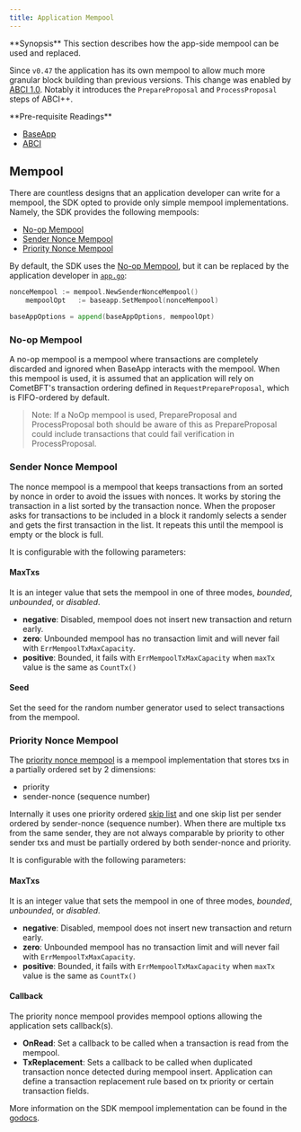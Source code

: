 ```yaml
---
title: Application Mempool
---
```


<Note>
**Synopsis**
This section describes how the app-side mempool can be used and replaced.
</Note>

Since `v0.47` the application has its own mempool to allow much more granular
block building than previous versions. This change was enabled by
[ABCI 1.0](https://github.com/cometbft/cometbft/blob/v0.37.0/spec/abci).
Notably it introduces the `PrepareProposal` and `ProcessProposal` steps of ABCI++.

<Note>
**Pre-requisite Readings**

* [BaseApp](/docs/sdk/v0.53/learn/advanced/baseapp)
* [ABCI](/docs/sdk/v0.53/build/abci/introduction)

</Note>

## Mempool

There are countless designs that an application developer can write for a mempool, the SDK opted to provide only simple mempool implementations.
Namely, the SDK provides the following mempools:

* [No-op Mempool](#no-op-mempool)
* [Sender Nonce Mempool](#sender-nonce-mempool)
* [Priority Nonce Mempool](#priority-nonce-mempool)

By default, the SDK uses the [No-op Mempool](#no-op-mempool), but it can be replaced by the application developer in [`app.go`](/docs/sdk/v0.53/build/building-apps/app-go-di):

```go
nonceMempool := mempool.NewSenderNonceMempool()
    mempoolOpt   := baseapp.SetMempool(nonceMempool)

baseAppOptions = append(baseAppOptions, mempoolOpt)
```

### No-op Mempool

A no-op mempool is a mempool where transactions are completely discarded and ignored when BaseApp interacts with the mempool.
When this mempool is used, it is assumed that an application will rely on CometBFT's transaction ordering defined in `RequestPrepareProposal`,
which is FIFO-ordered by default.

> Note: If a NoOp mempool is used, PrepareProposal and ProcessProposal both should be aware of this as
> PrepareProposal could include transactions that could fail verification in ProcessProposal.

### Sender Nonce Mempool

The nonce mempool is a mempool that keeps transactions from an sorted by nonce in order to avoid the issues with nonces.
It works by storing the transaction in a list sorted by the transaction nonce. When the proposer asks for transactions to be included in a block it randomly selects a sender and gets the first transaction in the list. It repeats this until the mempool is empty or the block is full.

It is configurable with the following parameters:

#### MaxTxs

It is an integer value that sets the mempool in one of three modes, *bounded*, *unbounded*, or *disabled*.

* **negative**: Disabled, mempool does not insert new transaction and return early.
* **zero**: Unbounded mempool has no transaction limit and will never fail with `ErrMempoolTxMaxCapacity`.
* **positive**: Bounded, it fails with `ErrMempoolTxMaxCapacity` when `maxTx` value is the same as `CountTx()`

#### Seed

Set the seed for the random number generator used to select transactions from the mempool.

### Priority Nonce Mempool

The [priority nonce mempool](https://github.com/cosmos/cosmos-sdk/blob/main/types/mempool/priority_nonce_spec.md) is a mempool implementation that stores txs in a partially ordered set by 2 dimensions:

* priority
* sender-nonce (sequence number)

Internally it uses one priority ordered [skip list](https://pkg.go.dev/github.com/huandu/skiplist) and one skip list per sender ordered by sender-nonce (sequence number). When there are multiple txs from the same sender, they are not always comparable by priority to other sender txs and must be partially ordered by both sender-nonce and priority.

It is configurable with the following parameters:

#### MaxTxs

It is an integer value that sets the mempool in one of three modes, *bounded*, *unbounded*, or *disabled*.

* **negative**: Disabled, mempool does not insert new transaction and return early.
* **zero**: Unbounded mempool has no transaction limit and will never fail with `ErrMempoolTxMaxCapacity`.
* **positive**: Bounded, it fails with `ErrMempoolTxMaxCapacity` when `maxTx` value is the same as `CountTx()`

#### Callback

The priority nonce mempool provides mempool options allowing the application sets callback(s).

* **OnRead**: Set a callback to be called when a transaction is read from the mempool.
* **TxReplacement**: Sets a callback to be called when duplicated transaction nonce detected during mempool insert. Application can define a transaction replacement rule based on tx priority or certain transaction fields.

More information on the SDK mempool implementation can be found in the [godocs](https://pkg.go.dev/github.com/cosmos/cosmos-sdk/types/mempool).
